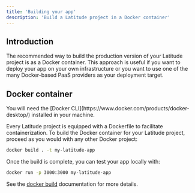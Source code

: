 ```yaml
---
title: 'Building your app'
description: 'Build a Latitude project in a Docker container'
---
```


## Introduction

The recommended way to build the production version of your Latitude project is as a Docker
container. This approach is useful if you want to deploy your app on your own
infrastructure or you want to use one of the many Docker-based PaaS providers
as your deployment target.

## Docker container
<Note>
  You will need the [Docker CLI](https://www.docker.com/products/docker-desktop/) installed in your machine.
</Note>

Every Latitude project is equipped with a Dockerfile to facilitate
containerization. To build the Docker container for your Latitude project,
proceed as you would with any other Docker project:

```bash
docker build . -t my-latitude-app
```

Once the build is complete, you can test your app locally with:

```bash
docker run -p 3000:3000 my-latitude-app
```

See the [docker build](https://docs.docker.com/reference/cli/docker/image/build/) documentation for more details.
